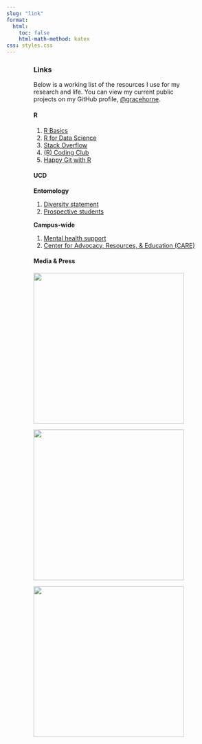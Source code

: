 ```yaml
---
slug: "link"
format:
  html:
    toc: false
    html-math-method: katex
css: styles.css
---
```


::: {#body style="width: 75%; margin: auto; font-weight: normal; text-align: left"}
### **Links**

Below is a working list of the resources I use for my research and life. You can view my current public projects on my GitHub profile, [\@gracehorne](https://github.com/gracehorne).

#### **R**

1.  [R Basics](https://ucdavisdatalab.github.io/workshop_r_basics/index.html)
2.  [R for Data Science](https://r4ds.had.co.nz/)
3.  [Stack Overflow](https://stackoverflow.com/)
4.  [(R) Coding Club](https://ourcodingclub.github.io/)
5.  [Happy Git with R](https://happygitwithr.com/)

#### **UCD**

**Entomology**

1.  [Diversity statement](https://entomology.ucdavis.edu/department-solidarity-statement)
2.  [Prospective students](https://entomology.ucdavis.edu/information-prospective-students)

**Campus-wide**

1.  [Mental health support](https://shcs.ucdavis.edu/services/counseling-services)
2.  [Center for Advocacy, Resources, & Education (CARE)](https://care.ucdavis.edu/ "Home")
:::

::: {style="width: 75%; margin: auto; font-weight: normal; text-align: left; "}
#### **Media & Press**

::: {layout="[[75], [75, -.5, 75]]"}
[![](images/image-1841396989.png){fig-alt="The Caterpillar Lab" width="350"}](https://www.facebook.com/TheCaterpillarLab/posts/pfbid02QukCb6Lncr3zNovvu38Be2Wx26WPaQhxe1q7qsEpmHowi92ZbxtT9y5KarADgiULl)

[![](images/image-294911473.png){width="350"}](https://entomologytoday.org/2023/02/07/ash-trees-insects-alternative-host-plants/)

[![](images/image-1525590061.png){fig-alt="UC ANR" width="350"}](https://ucanr.edu/blogs/blogcore/postdetail.cfm?postnum=56281)
:::
:::
